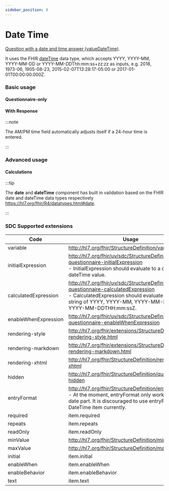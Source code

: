```yaml
---
sidebar_position: 8
---
```



# Date Time

[Question with a date and time answer (valueDateTime)](https://hl7.org/fhir/r4/codesystem-item-type.html#item-type-dateTime).

It uses the FHIR [dateTime](https://hl7.org/fhir/r4/datatypes.html#dateTime) data type, which accepts YYYY, YYYY-MM, YYYY-MM-DD or YYYY-MM-DDThh:mm:ss+zz:zz as inputs, e.g. 2018, 1973-06, 1905-08-23, 2015-02-07T13:28:17-05:00 or 2017-01-01T00:00:00.000Z.

### Basic usage

#### Questionnaire-only

<IframeContainer storyId="itemtype-datetime--date-time-basic" initialHeight={240} />

#### With Response

<IframeContainer storyId="itemtype-datetime--date-time-basic-response" initialHeight={240} />

:::note

The AM/PM time field automatically adjusts itself if a 24-hour time is entered.

:::

### Advanced usage

#### Calculations

<IframeContainer
  storyId="sdc-10-1-3-behavior-calculations-item-type-calculations--date-calculation"
  initialHeight={350}
/>

:::tip

The **date** and **dateTime** component has built in validation based on the FHIR date and dateTime data types respectively https://hl7.org/fhir/R4/datatypes.html#date.

:::

### SDC Supported extensions

| Code                 | Usage                                                                                                                                                                                                   |
| -------------------- | ------------------------------------------------------------------------------------------------------------------------------------------------------------------------------------------------------- |
| variable             | http://hl7.org/fhir/StructureDefinition/variable                                                                                                                                                        |
| initialExpression    | http://hl7.org/fhir/uv/sdc/StructureDefinition/sdc-questionnaire-initialExpression<br/>- InitialExpression should evaluate to a date or dateTime value.                                                 |
| calculatedExpression | http://hl7.org/fhir/uv/sdc/StructureDefinition/sdc-questionnaire-calculatedExpression<br/>- CalculatedExpression should evaluate to a date string of YYYY, YYYY-MM, YYYY-MM-DD or YYYY-MM-DDTHH:mm:ssZ. |
| enableWhenExpression | http://hl7.org/fhir/uv/sdc/StructureDefinition/sdc-questionnaire-enableWhenExpression                                                                                                                   |
| rendering-style      | http://hl7.org/fhir/extensions/StructureDefinition-rendering-style.html                                                                                                                                 |
| rendering-markdown   | http://hl7.org/fhir/extensions/StructureDefinition-rendering-markdown.html                                                                                                                              |
| rendering-xhtml      | http://hl7.org/fhir/StructureDefinition/rendering-xhtml                                                                                                                                                 |
| hidden               | http://hl7.org/fhir/StructureDefinition/questionnaire-hidden                                                                                                                                            |
| entryFormat          | http://hl7.org/fhir/StructureDefinition/entryFormat<br/>- At the moment, entryFormat only works on the date part. It is discouraged to use entryFormat on a DateTime item currently.                    |
| required             | item.required                                                                                                                                                                                           |
| repeats              | item.repeats                                                                                                                                                                                            |
| readOnly             | item.readOnly                                                                                                                                                                                           |
| minValue             | http://hl7.org/fhir/StructureDefinition/minValue                                                                                                                                                        |
| maxValue             | http://hl7.org/fhir/StructureDefinition/maxValue                                                                                                                                                        |
| initial              | item.initial                                                                                                                                                                                            |
| enableWhen           | item.enableWhen                                                                                                                                                                                         |
| enableBehavior       | item.enableBehavior                                                                                                                                                                                     |
| text                 | item.text                                                                                                                                                                                               |

